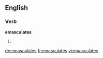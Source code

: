 ==English==

===Verb===
'''emasculates'''

# {{en-third-person singular of|emasculate}}

[[de:emasculates]]
[[fr:emasculates]]
[[vi:emasculates]]